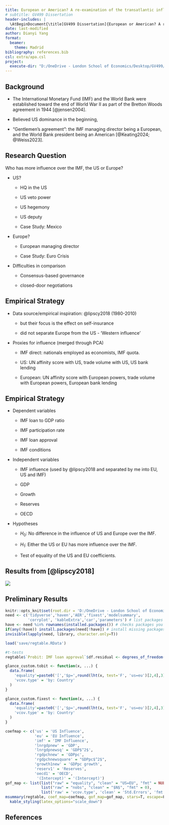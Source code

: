 ```yaml
---
title: European or American? A re-examination of the transatlantic influence over the IMF
# subtitle: GV499 Dissertation
header-includes: |
  \AtBeginDocument{\title[GV499 Dissertation]{European or American? A re-examination of the transatlantic influence over the IMF}}
date: last-modified
author: Dianyi Yang
format:
  beamer:
    theme: Madrid
bibliography: references.bib
csl: extra/apa.csl
project:
  execute-dir: "D:/OneDrive - London School of Economics/Desktop/GV499/IMF"
---
```


## Background

-   The International Monetary Fund (IMF) and the World Bank were established toward the end of World War II as part of the Bretton Woods agreement in 1944 [@jensen2004].

-   Believed US dominance in the beginning,

-   "Gentlemen's agreement": the IMF managing director being a European, and the World Bank president being an American [@Keating2024; @Weiss2023].

## Research Question

Who has more influence over the IMF, the US or Europe?

-   US?

    -   HQ in the US

    -   US veto power

    -   US hegemony

    -   US deputy

    -   Case Study: Mexico

-   Europe?

    -   European managing director

    -   Case Study: Euro Crisis

-   Difficulties in comparison

    -   Consensus-based governance

    -   closed-door negotiations

## Empirical Strategy

-   Data source/empirical inspiration: @lipscy2018 (1980-2010)

    -   but their focus is the effect on self-insurance

    -   did not separate Europe from the US - 'Western influence'

-   Proxies for influence (merged through PCA)

    -   IMF direct: nationals employed as economists, IMF quota.

    -   US: UN affinity score with US, trade volume with US, US bank lending

    -   European: UN affinity score with European powers, trade volume with European powers, European bank lending

## Empirical Strategy

-   Dependent variables

    -   IMF loan to GDP ratio

    -   IMF participation rate

    -   IMF loan approval

    -   IMF conditions

-   Independent variables

    -   IMF influence (used by @lipscy2018 and separated by me into EU, US and IMF)

    -   GDP

    -   Growth

    -   Reserves

    -   OECD

-   Hypotheses

    -   $H_0$: No difference in the influence of US and Europe over the IMF.

    -   $H_1$: Either the US or EU has more influence over the IMF.

    -   Test of equality of the US and EU coefficients.

## Results from [@lipscy2018]

![](images/clipboard-2567109775.png)

## Preliminary Results

```r
knitr::opts_knit$set(root.dir = 'D:/OneDrive - London School of Economics/Desktop/GV499/IMF')
need <- c('tidyverse','haven','AER','fixest','modelsummary',
          'corrplot', 'kableExtra','car','parameters') # list packages needed
have <- need %in% rownames(installed.packages()) # checks packages you have
if(any(!have)) install.packages(need[!have]) # install missing packages
invisible(lapply(need, library, character.only=T))
```

```r
load('save/regtable.RData')

#t-tests
regtable$`Probit: IMF loan approval`$df.residual <- degrees_of_freedom(regtable$`Probit: IMF loan approval`)

glance_custom.tobit <- function(x, ...) {
  data.frame(
    'equality'=paste0('[','$p=',round(lht(x, test='F', 'us=eu')[2,4],3),'$]'),
    'vcov.type' = 'by: Country'
  )
}

glance_custom.fixest <- function(x, ...) {
  data.frame(
    'equality'=paste0('[','$p=',round(lht(x, test='F', 'us=eu')[2,4],3),'$]'),
    'vcov.type' = 'by: Country'
  )
}

coefmap <- c('us' = 'US Influence',
             'eu' = 'EU Influence',
             'imf' = 'IMF Influence',
             'lnrgdpnew' = 'GDP',
             'lnrgdpnewsq' = 'GDP$^2$',
             'rgdpchnew' = 'GDPpc',
             'rgdpchnewsquare' = "GDPpc$^2$",
             'growth1new' = 'GDPpc growth',
             'reserv1' = 'Reserves',
             'oecd1' = 'OECD',
              '(Intercept)' = '(Intercept)')
gof_map <- list(list("raw" = "equality", "clean" = "US=EU", "fmt" = NULL),
                list("raw" = "nobs", "clean" = "$N$", "fmt" = 0),
                list('raw' = 'vcov.type', 'clean' = 'Std.Errors', 'fmt' = NULL))
msummary(regtable, coef_map=coefmap, gof_map=gof_map, stars=T, escape=F) %>% 
  kable_styling(latex_options="scale_down")
```

## References {.unnumbered}

::: {#refs}
:::
